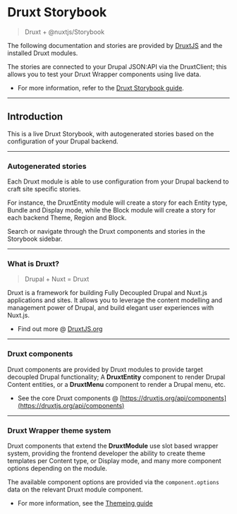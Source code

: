 
<Meta title="Druxt/README" />

# Druxt Storybook

> Druxt + @nuxtjs/Storybook

The following documentation and stories are provided by
[DruxtJS](https://druxtjs.org) and the installed Druxt modules.

The stories are connected to your Drupal JSON:API via the DruxtClient; this
allows you to test your Druxt Wrapper components using live data.

- For more information, refer to the
[Druxt Storybook guide](https://druxtjs.org/guide/storybook).

---

## Introduction

This is a live Druxt Storybook, with autogenerated stories based on the
configuration of your Drupal backend.

---

### Autogenerated stories

Each Druxt module is able to use configuration from your Drupal backend to craft
site specific stories.

For instance, the DruxtEntity module will create a story for each Entity type,
Bundle and Display mode, while the Block module will create a story for each
backend Theme, Region and Block.

Search or navigate through the Druxt components and stories in the Storybook
sidebar.

---

### What is Druxt?

> Drupal + Nuxt = Druxt

Druxt is a framework for building Fully Decoupled Drupal and Nuxt.js
applications and sites. It allows you to leverage the content modelling and
management power of Drupal, and build elegant user experiences with Nuxt.js.

- Find out more @ [DruxtJS.org](https://druxtjs.org)

---

### Druxt components

Druxt components are provided by Druxt modules to provide target decoupled
Drupal functionality; A **DruxtEntity** component to render Drupal Content
entities, or a **DruxtMenu** component to render a Drupal menu, etc.

- See the core Druxt components @
  [https://druxtjs.org/api/components](https://druxtjs.org/api/components)

---

### Druxt Wrapper theme system

Druxt components that extend the **DruxtModule** use slot based wrapper system,
providing the frontend developer the ability to create theme templates per
Content type, or Display mode, and many more component options depending on the
module.

The available component options are provided via the `component.options` data
on the relevant Druxt module component.

- For more information, see the [Themeing guide](https://druxtjs.org/guide/theming)
